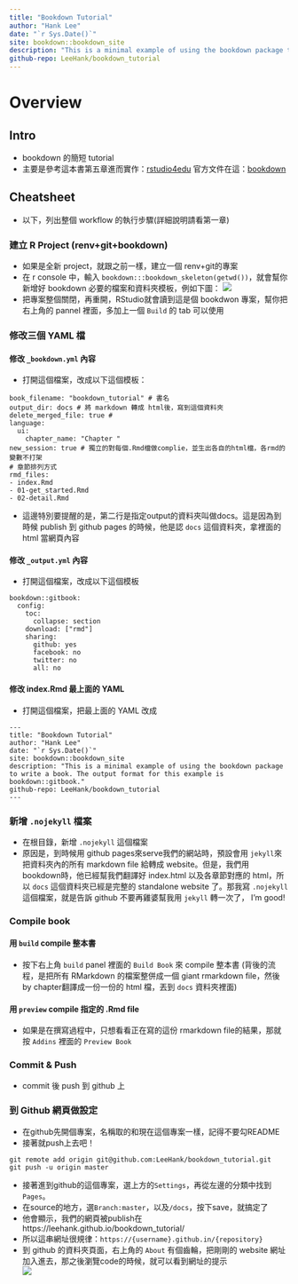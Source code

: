 ```yaml
--- 
title: "Bookdown Tutorial"
author: "Hank Lee"
date: "`r Sys.Date()`"
site: bookdown::bookdown_site
description: "This is a minimal example of using the bookdown package to write a book. The output format for this example is bookdown::gitbook."
github-repo: LeeHank/bookdown_tutorial
---
```


# Overview {-}  

## Intro  

* bookdown 的簡短 tutorial  
* 主要是參考這本書第五章進而實作：[rstudio4edu](https://rstudio4edu.github.io/rstudio4edu-book/make-book.html)
官方文件在這：[bookdown](https://bookdown.org/yihui/bookdown/)  

## Cheatsheet  

* 以下，列出整個 workflow 的執行步驟(詳細說明請看第一章)  

### 建立 R Project (renv+git+bookdown)  

* 如果是全新 project，就跟之前一樣，建立一個 renv+git的專案  
* 在 r console 中，輸入 `bookdown:::bookdown_skeleton(getwd())`，就會幫你新增好 bookdown 必要的檔案和資料夾模板，例如下圖： 
![](./pics/bookdown-skeleton-files.jpeg)  
* 把專案整個關閉，再重開，RStudio就會讀到這是個 bookdwon 專案，幫你把右上角的 pannel 裡面，多加上一個 `Build` 的 tab 可以使用  

### 修改三個 YAML 檔  

#### 修改 `_bookdown.yml` 內容  

* 打開這個檔案，改成以下這個模板：

```
book_filename: "bookdown_tutorial" # 書名
output_dir: docs # 將 markdown 轉成 html後，寫到這個資料夾
delete_merged_file: true # 
language:
  ui:
    chapter_name: "Chapter "
new_session: true # 獨立的對每個.Rmd檔做complie，並生出各自的html檔，各rmd的變數不打架
# 章節排列方式
rmd_files: 
- index.Rmd
- 01-get_started.Rmd
- 02-detail.Rmd
```
* 這邊特別要提醒的是，第二行是指定output的資料夾叫做docs。這是因為到時候 publish 到 github pages 的時候，他是認 `docs` 這個資料夾，拿裡面的 html 當網頁內容    

#### 修改 `_output.yml` 內容  

* 打開這個檔案，改成以下這個模板  

```
bookdown::gitbook:
  config:
    toc:
      collapse: section
    download: ["rmd"]
    sharing:
      github: yes
      facebook: no
      twitter: no
      all: no
```

#### 修改 index.Rmd 最上面的 YAML  

* 打開這個檔案，把最上面的 YAML 改成  

```
--- 
title: "Bookdown Tutorial"
author: "Hank Lee"
date: "`r Sys.Date()`"
site: bookdown::bookdown_site
description: "This is a minimal example of using the bookdown package to write a book. The output format for this example is bookdown::gitbook."
github-repo: LeeHank/bookdown_tutorial
---
```

### 新增 `.nojekyll` 檔案  

* 在根目錄，新增 `.nojekyll` 這個檔案  
* 原因是，到時候用 github pages來serve我們的網站時，預設會用 `jekyll`來把資料夾內的所有 markdown file 給轉成 website。但是，我們用 bookdown時，他已經幫我們翻譯好 index.html 以及各章節對應的 html，所以 `docs` 這個資料夾已經是完整的 standalone website 了。那我寫 `.nojekyll` 這個檔案，就是告訴 github 不要再雞婆幫我用 `jekyll` 轉一次了， I'm good!  

### Compile book  

#### 用 `build` compile 整本書  

* 按下右上角 `build` panel 裡面的 `Build Book` 來 compile 整本書 (背後的流程，是把所有 RMarkdown 的檔案整併成一個 giant rmarkdown file，然後by chapter翻譯成一份一份的 html 檔，丟到 `docs` 資料夾裡面)  

#### 用 `preview` compile 指定的 .Rmd file  

* 如果是在撰寫過程中，只想看看正在寫的這份 rmarkdown file的結果，那就按 `Addins` 裡面的 `Preview Book`  

### Commit & Push  

* commit 後 push 到 github 上  

### 到 Github 網頁做設定  

* 在github先開個專案，名稱取的和現在這個專案一樣，記得不要勾README  
* 接著就push上去吧！  

```
git remote add origin git@github.com:LeeHank/bookdown_tutorial.git
git push -u origin master
```

* 接著進到github的這個專案，選上方的`Settings`，再從左邊的分類中找到`Pages`。  
* 在source的地方，選`Branch:master`，以及`/docs`，按下save，就搞定了  
* 他會顯示，我們的網頁被publish在 https://leehank.github.io/bookdown_tutorial/  
* 所以這串網址很規律：`https://{username}.github.in/{repository}`  
* 到 github 的資料夾頁面，右上角的 `About` 有個齒輪，把剛剛的 website 網址加入進去，那之後瀏覽code的時候，就可以看到網址的提示  
![](./pics/github_about.jpg)  